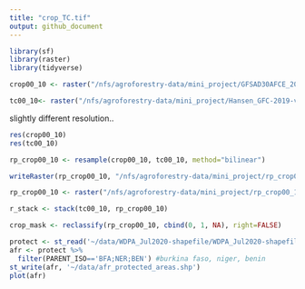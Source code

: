 ```yaml
---
title: "crop_TC.tif"
output: github_document
---
```


```r
library(sf)
library(raster)
library(tidyverse)
```


```r
crop00_10 <- raster("/nfs/agroforestry-data/mini_project/GFSAD30AFCE_2015_N00E10_001_2017261090100.tif")

tc00_10<- raster("/nfs/agroforestry-data/mini_project/Hansen_GFC-2019-v1.7_treecover2000_00N_010E.tif")
```

slightly different resolution..
```r
res(crop00_10)
res(tc00_10)
```


```r
rp_crop00_10 <- resample(crop00_10, tc00_10, method="bilinear")
```

```r
writeRaster(rp_crop00_10, "/nfs/agroforestry-data/mini_project/rp_crop00_10.tif")
```

```r
rp_crop00_10 <- raster("/nfs/agroforestry-data/mini_project/rp_crop00_10.tif")
```

```r
r_stack <- stack(tc00_10, rp_crop00_10)
```

```r
crop_mask <- reclassify(rp_crop00_10, cbind(0, 1, NA), right=FALSE)
```


```r
protect <- st_read('~/data/WDPA_Jul2020-shapefile/WDPA_Jul2020-shapefile0/WDPA_Jul2020-shapefile-polygons.shp')
afr <- protect %>%
  filter(PARENT_ISO=='BFA;NER;BEN') #burkina faso, niger, benin
st_write(afr, '~/data/afr_protected_areas.shp')
plot(afr)
```

